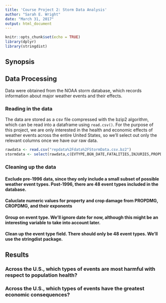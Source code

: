 ```yaml
---
title: 'Course Project 2: Storm Data Analysis'
author: "Sarah E. Wright"
date: "March 31, 2017"
output: html_document
---
```


```r
knitr::opts_chunk$set(echo = TRUE)
library(dplyr)
library(stringdist)
```

## Synopsis


## Data Processing

Data were obtained from the NOAA storm database, which records information about major weather events and their effects. 

### Reading in the data

The data are stored as a csv file compressed with the bzip2 algorithm, which can be read into a dataframe using `read.csv()`. For the purpose of this project, we are only interested in the health and economic effects of weather events across the entire United States, so we'll select out only the relevant columns once we have our raw data. 
```r
rawdata <- read.csv("repdata%2Fdata%2FStormData.csv.bz2")
stormdata <- select(rawdata,c(EVTYPE,BGN_DATE,FATALITIES,INJURIES,PROPDMG,PROPDMGEXP,CROPDMG,CROPDMGEXP))
```

### Cleaning up the data

#### Exclude pre-1996 data, since they only include a small subset of possible weather event types. Post-1996, there are 48 event types included in the database.

#### Caluclate numeric values for property and crop damage from PROPDMG, CROPDMG, and their exponents

#### Group on event type. We'll ignore date for now, although this might be an interesting variable to take into account later.

#### Clean up the event type field. There should only be 48 event types. We'll use the stringdist package.

## Results

### Across the U.S., which types of events are most harmful with respect to population health?

### Across the U.S., which types of events have the greatest economic consequences?